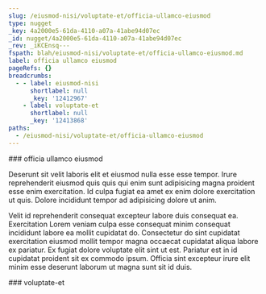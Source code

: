 ```yaml
---
slug: /eiusmod-nisi/voluptate-et/officia-ullamco-eiusmod
type: nugget
_key: 4a2000e5-61da-4110-a07a-41abe94d07ec
_id: nugget/4a2000e5-61da-4110-a07a-41abe94d07ec
_rev: _iKCEnsq---
fspath: blah/eiusmod-nisi/voluptate-et/officia-ullamco-eiusmod.md
label: officia ullamco eiusmod
pageRefs: {}
breadcrumbs:
  - - label: eiusmod-nisi
      shortlabel: null
      _key: '12412967'
    - label: voluptate-et
      shortlabel: null
      _key: '12413868'
paths:
  - /eiusmod-nisi/voluptate-et/officia-ullamco-eiusmod
---
```


<NuggetArea>
<Nugget slug="/eiusmod-nisi/voluptate-et/officia-ullamco-eiusmod" type="nugget" _key="4a2000e5-61da-4110-a07a-41abe94d07ec" _id="nugget/4a2000e5-61da-4110-a07a-41abe94d07ec" _rev="_iKCEnsq---" fspath="blah/eiusmod-nisi/voluptate-et/officia-ullamco-eiusmod.md" label="officia ullamco eiusmod" paths="/eiusmod-nisi/voluptate-et/officia-ullamco-eiusmod">
<NuggetBody>
### officia ullamco eiusmod

Deserunt sit velit laboris elit et eiusmod nulla esse esse tempor. Irure reprehenderit eiusmod quis quis qui enim sunt adipisicing magna proident esse enim exercitation. Id culpa fugiat ea amet ex enim dolore exercitation ut quis. Dolore incididunt tempor ad adipisicing dolore ut anim.

Velit id reprehenderit consequat excepteur labore duis consequat ea. Exercitation Lorem veniam culpa esse consequat minim consequat incididunt labore ea mollit cupidatat do. Consectetur do sint cupidatat exercitation eiusmod mollit tempor magna occaecat cupidatat aliqua labore ex pariatur. Ex fugiat dolore voluptate elit sint ut est. Pariatur est in id cupidatat proident sit ex commodo ipsum. Officia sint excepteur irure elit minim esse deserunt laborum ut magna sunt sit id duis.

</NuggetBody>
<Breadcrumbs>
<Crumbs>
<Crumb _key="12412967" label="eiusmod-nisi" /><Crumb _key="12413868" label="voluptate-et" />
</Crumbs>
</Breadcrumbs>
</Nugget>

<NuggetsInbound>
</NuggetsInbound>
<NuggetsOutbound>
</NuggetsOutbound>
</NuggetArea>
<PassagesInbound>
<Passage direction="inbound" type="passage" _key="12413868" _id="passage/12413868" _rev="_iKCEnsK--A" label="voluptate-et" passage="voluptate-et" fspath="blah/eiusmod-nisi/voluptate-et" paths="/eiusmod-nisi/voluptate-et" slug="/eiusmod-nisi/voluptate-et">
<NuggetBody>
### voluptate-et

</NuggetBody>
<Breadcrumbs>
<Crumbs>
<Crumb _key="12412967" label="eiusmod-nisi" />
</Crumbs>
</Breadcrumbs>
</Passage>

</PassagesInbound>
<PassagesOutbound>
</PassagesOutbound>